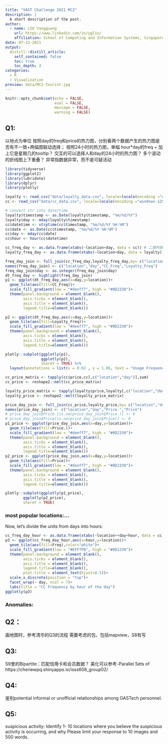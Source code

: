 ```yaml
---
title: "VAST Challenge 2021 MC2"
description: |
  A short description of the post.
author:
  - name: LIU Yangguang
    url: https://www.linkedin.com/in/ygliu/
    affiliation: School of Computing and Information Systems, Singapore Management
date: 07-23-2021
output:
  distill::distill_article:
    self_contained: false
    toc: true
    toc_depth: 3
categories:
  - R
  - Visualization
preview: data/MC2-tourist.jpg
---
```




```r
knitr::opts_chunk$set(echo = FALSE,
                      eval = FALSE,
                      message = FALSE,
                      warning = FALSE)
```


## Q1:
以地点为单位
按照day的freq和price的热力图，分别看两个数据产生的热力图是否有不一致+两幅图联动选择；
按照24小时的热力图，单幅
hour*day的freq + 加上它是星期几的tooltip？
交互的可以选择人和day的24小时的热力图？
多个波动的折线图上下重叠？
异常指数据异常，而不是可疑活动

```r
library(tidyverse)
library(ggplot2)
library(lubridate)
library(dplyr)
library(plotly)
```


```r
loyalty <- read_csv("data/loyalty_data.csv", locale=locale(encoding ="windows-1252"))
cc <- read_csv("data/cc_data.csv", locale=locale(encoding ="windows-1252"))
```

```r
# convert str into date/time
loyalty$timestamp <- as.Date(loyalty$timestamp, "%m/%d/%Y")
loyalty$day <- mday(loyalty$timestamp)
cc$datetime <- strptime(cc$timestamp, "%m/%d/%Y %H:%M")
cc$date <- as.Date(cc$timestamp, "%m/%d/%Y %H:%M")
cc$day <- mday(cc$date)
cc$hour <- hour(cc$datetime)
```



```r
cc_freq_day <- as.data.frame(xtabs(~location+day, data = cc)) # 二维列联表
loyalty_freq_day <- as.data.frame(xtabs(~location+day, data = loyalty)) # 二维列联表

freq_day_join <- full_join(cc_freq_day,loyalty_freq_day,by= c("location","day"))
names(freq_day_join) <- c("location","day","CC_Freq","Loyalty_Freq")
freq_day_join$day <- as.integer(freq_day_join$day)
dt_freq_day <- highlight(freq_day_join)
p1 <- ggplot(dt_freq_day,aes(x=day,y=location))+
  geom_tile(aes(fill=CC_Freq))+
  scale_fill_gradient(low = "#deeff7", high = "#0D2330")+
  theme(panel.background = element_blank(),
        axis.ticks = element_blank(),
        axis.title = element_blank(),
        legend.title=element_blank())

p2 <- ggplot(dt_freq_day,aes(x=day,y=location))+
  geom_tile(aes(fill=Loyalty_Freq))+
  scale_fill_gradient(low = "#deeff7", high = "#0D2330")+
  theme(panel.background = element_blank(),
        axis.ticks = element_blank(),
        axis.title = element_blank(),
        legend.title=element_blank())

plotly::subplot(ggplotly(p1),
                ggplotly(p2),
                shareY = TRUE) %>% 
  layout(annotations = list(x = 0.02 , y = 1.06, text = "Usage Frequency of Credit (left) and Loyalty (right) Card", showarrow = F, xref='paper', yref='paper'))
```

```r
cc_price_matrix <- tapply(cc$price,cc[,c("location","day")],sum)
cc_price <- reshape2::melt(cc_price_matrix)

loyalty_price_matrix <- tapply(loyalty$price,loyalty[,c("location","day")],sum)
loyalty_price <- reshape2::melt(loyalty_price_matrix)

price_day_join <- full_join(cc_price,loyalty_price,by= c("location","day"))
names(price_day_join) <- c("location","day","Price.","Price")
# price_day_join$Price.[is.na(price_day_join$Price.)] <- 0
# price_day_join$Price[is.na(price_day_join$Price)] <- 0
p1_price <- ggplot(price_day_join,aes(x=day,y=location))+
  geom_tile(aes(fill=Price.))+
  scale_fill_gradient(low = "#deeff7", high = "#0D2330")+
  theme(panel.background = element_blank(),
        axis.ticks = element_blank(),
        axis.title = element_blank(),
        legend.title=element_blank())
p2_price <- ggplot(price_day_join,aes(x=day,y=location))+
  geom_tile(aes(fill=Price))+
  scale_fill_gradient(low = "#deeff7", high = "#0D2330")+
  theme(panel.background = element_blank(),
        axis.ticks = element_blank(),
        axis.title = element_blank(),
        legend.title=element_blank())

plotly::subplot(ggplotly(p1_price),
        ggplotly(p2_price),
        shareY = TRUE)

```

### most popular locations:...

Now, let's divide the units from days into hours:

```r
cc_freq_day_hour <- as.data.frame(xtabs(~location++day+hour, data = cc))
p3 <- ggplot(cc_freq_day_hour,aes(x=hour,y=location))+
  geom_tile(aes(fill=Freq),color="white")+
  scale_fill_gradient(low = "#EFF7FB", high = "#0D2330")+
  theme(panel.background = element_blank(),
        axis.ticks = element_blank(),
        axis.title = element_blank(),
        legend.title=element_blank(),
        plot.title = element_text(hjust=0.5))+
  scale_x_discrete(position = "top")+
  facet_wrap(~ day, ncol = 7)+
  labs(title = "CC Frequency by hour of the day") 
ggplotly(p3)
```



### Anomalies:


## Q2：
画地图时，参考清华的Q3的流程
需要考虑的包，包括mapview，S8有写


## Q3:
S9里的Bipartite：匹配信用卡和会员数据？
美化可以参考-Parallel Sets of https://cheriewpq.shinyapps.io/isss608_group02/

## Q4:
鉴别potential informal or unofficial relationships among GASTech personnel.

## Q5:
suspicious activity: Identify 1- 10 locations where you believe the suspicious activity is occurring, and why Please limit your response to 10 images and 500 words.





